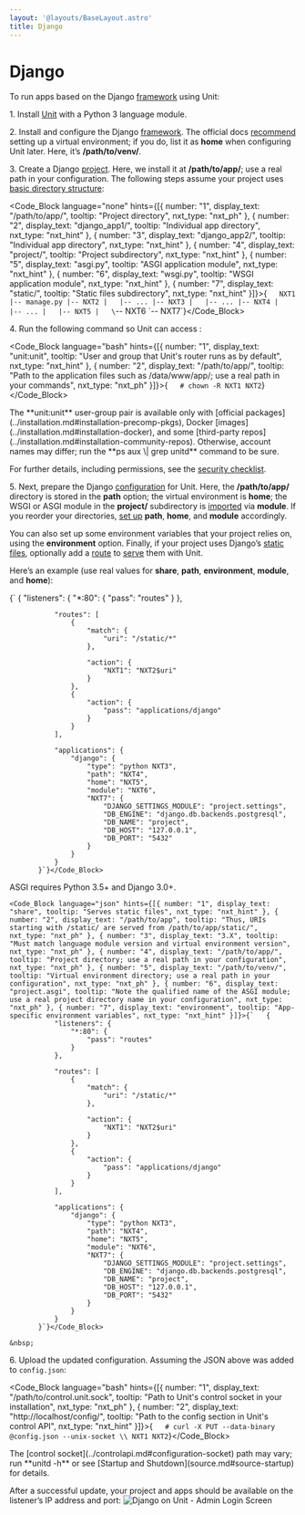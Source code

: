 ```yaml
---
layout: '@layouts/BaseLayout.astro'
title: Django
---
```

# Django

To run apps based on the Django [framework](https://www.djangoproject.com) using Unit:

1\. Install [Unit](../installation.md#installation-precomp-pkgs) with a Python 3 language module.

2\. Install and configure the Django [framework](https://www.djangoproject.com).  The official docs [recommend](https://docs.djangoproject.com/en/stable/topics/install/#installing-an-official-release-with-pip) setting up a virtual environment; if you do, list it as **home** when configuring Unit later.  Here, it’s **/path/to/venv/**.

3\. Create a Django [project](https://docs.djangoproject.com/en/stable/intro/tutorial01/).  Here, we install it at **/path/to/app/**; use a real path in your configuration. The following steps assume your project uses [basic directory structure](https://docs.djangoproject.com/en/stable/ref/django-admin/#django-admin-startproject):

<Code_Block language="none" hints={[{ number: "1", display_text: "/path/to/app/", tooltip: "Project directory", nxt_type: "nxt_ph" }, { number: "2", display_text: "django_app1/", tooltip: "Individual app directory", nxt_type: "nxt_hint" }, { number: "3", display_text: "django_app2/", tooltip: "Individual app directory", nxt_type: "nxt_hint" }, { number: "4", display_text: "project/", tooltip: "Project subdirectory", nxt_type: "nxt_hint" }, { number: "5", display_text: "asgi.py", tooltip: "ASGI application module", nxt_type: "nxt_hint" }, { number: "6", display_text: "wsgi.py", tooltip: "WSGI application module", nxt_type: "nxt_hint" }, { number: "7", display_text: "static/", tooltip: "Static files subdirectory", nxt_type: "nxt_hint" }]}>{`   NXT1
   |-- manage.py
   |-- NXT2
   |   |-- ...
   |-- NXT3
   |   |-- ...
   |-- NXT4
   |   |-- ...
   |   |-- NXT5
   |   \`-- NXT6
   \`-- NXT7`}</Code_Block>

4\. Run the following command so Unit can access :

<Code_Block language="bash" hints={[{ number: "1", display_text: "unit:unit", tooltip: "User and group that Unit's router runs as by default", nxt_type: "nxt_hint" }, { number: "2", display_text: "/path/to/app/", tooltip: "Path to the application files such as /data/www/app/; use a real path in your commands", nxt_type: "nxt_ph" }]}>{`   # chown -R NXT1 NXT2`}</Code_Block>

<Note type="note">
The **unit:unit** user-group pair is available only with [official packages](../installation.md#installation-precomp-pkgs), Docker [images](../installation.md#installation-docker), and some [third-party repos](../installation.md#installation-community-repos). Otherwise, account names may differ; run the **ps aux \| grep unitd** command to be sure.
</Note>

For further details, including permissions, see the [security checklist](security.md#security-apps).

5\. Next, prepare the Django [configuration](../configuration.md#configuration-python) for Unit.  Here, the **/path/to/app/** directory is stored in the **path** option; the virtual environment is **home**; the WSGI or ASGI module in the **project/** subdirectory is [imported](https://docs.python.org/3/reference/import.html) via **module**.  If you reorder your directories, [set up](../configuration.md#configuration-python) **path**, **home**, and **module** accordingly.

You can also set up some environment variables that your project relies on, using the **environment** option.  Finally, if your project uses Django’s [static files](https://docs.djangoproject.com/en/stable/howto/static-files/), optionally add a [route](../configuration.md#configuration-routes) to [serve](../configuration.md#configuration-static) them with Unit.

Here’s an example (use real values for **share**, **path**, **environment**, **module**, and **home**):

<Tabs label="WSGI/ASGI">
  <Tab name="WSGI">
    <Code_Block language="json" hints={[{ number: "1", display_text: "share", tooltip: "Serves static files", nxt_type: "nxt_hint" }, { number: "2", display_text: "/path/to/app", tooltip: "Thus, URIs starting with /static/ are served from /path/to/app/static/", nxt_type: "nxt_ph" }, { number: "3", display_text: "3.X", tooltip: "Must match language module version and virtual environment version", nxt_type: "nxt_ph" }, { number: "4", display_text: "/path/to/app/", tooltip: "Project directory; use a real path in your configuration", nxt_type: "nxt_ph" }, { number: "5", display_text: "/path/to/venv/", tooltip: "Virtual environment directory; use a real path in your configuration", nxt_type: "nxt_ph" }, { number: "6", display_text: "project.wsgi", tooltip: "Note the qualified name of the WSGI module; use a real project directory name in your configuration", nxt_type: "nxt_ph" }, { number: "7", display_text: "environment", tooltip: "App-specific environment variables", nxt_type: "nxt_hint" }]}>{`   {
               "listeners": {
                   "*:80": {
                       "pass": "routes"
                   }
               },

               "routes": [
                   {
                       "match": {
                           "uri": "/static/*"
                       },

                       "action": {
                           "NXT1": "NXT2$uri"
                       }
                   },
                   {
                       "action": {
                           "pass": "applications/django"
                       }
                   }
               ],

               "applications": {
                   "django": {
                       "type": "python NXT3",
                       "path": "NXT4",
                       "home": "NXT5",
                       "module": "NXT6",
                       "NXT7": {
                           "DJANGO_SETTINGS_MODULE": "project.settings",
                           "DB_ENGINE": "django.db.backends.postgresql",
                           "DB_NAME": "project",
                           "DB_HOST": "127.0.0.1",
                           "DB_PORT": "5432"
                       }
                   }
               }
           }`}</Code_Block>
  </Tab>
  <Tab name="ASGI">
    <Note type="note">
        ASGI requires Python 3.5+ and Django 3.0+.
    </Note>

    <Code_Block language="json" hints={[{ number: "1", display_text: "share", tooltip: "Serves static files", nxt_type: "nxt_hint" }, { number: "2", display_text: "/path/to/app", tooltip: "Thus, URIs starting with /static/ are served from /path/to/app/static/", nxt_type: "nxt_ph" }, { number: "3", display_text: "3.X", tooltip: "Must match language module version and virtual environment version", nxt_type: "nxt_ph" }, { number: "4", display_text: "/path/to/app/", tooltip: "Project directory; use a real path in your configuration", nxt_type: "nxt_ph" }, { number: "5", display_text: "/path/to/venv/", tooltip: "Virtual environment directory; use a real path in your configuration", nxt_type: "nxt_ph" }, { number: "6", display_text: "project.asgi", tooltip: "Note the qualified name of the ASGI module; use a real project directory name in your configuration", nxt_type: "nxt_ph" }, { number: "7", display_text: "environment", tooltip: "App-specific environment variables", nxt_type: "nxt_hint" }]}>{`   {
               "listeners": {
                   "*:80": {
                       "pass": "routes"
                   }
               },

               "routes": [
                   {
                       "match": {
                           "uri": "/static/*"
                       },

                       "action": {
                           "NXT1": "NXT2$uri"
                       }
                   },
                   {
                       "action": {
                           "pass": "applications/django"
                       }
                   }
               ],

               "applications": {
                   "django": {
                       "type": "python NXT3",
                       "path": "NXT4",
                       "home": "NXT5",
                       "module": "NXT6",
                       "NXT7": {
                           "DJANGO_SETTINGS_MODULE": "project.settings",
                           "DB_ENGINE": "django.db.backends.postgresql",
                           "DB_NAME": "project",
                           "DB_HOST": "127.0.0.1",
                           "DB_PORT": "5432"
                       }
                   }
               }
           }`}</Code_Block>

    &nbsp;
  </Tab>
</Tabs>

6\. Upload the updated configuration.  Assuming the JSON above was added to `config.json`:

<Code_Block language="bash" hints={[{ number: "1", display_text: "/path/to/control.unit.sock", tooltip: "Path to Unit's control socket in your installation", nxt_type: "nxt_ph" }, { number: "2", display_text: "http://localhost/config/", tooltip: "Path to the config section in Unit's control API", nxt_type: "nxt_hint" }]}>{`   # curl -X PUT --data-binary @config.json --unix-socket \\
          NXT1 NXT2`}</Code_Block>

<Note type="note">
The [control socket](../controlapi.md#configuration-socket) path may vary; run **unitd -h** or see [Startup and Shutdown](source.md#source-startup) for details.
</Note>

After a successful update, your project and apps should be available on the listener’s IP address and port: ![Django on Unit - Admin Login Screen](/images/django.png)